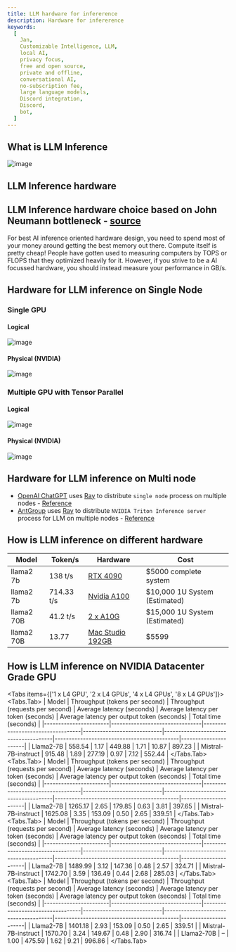 ```yaml
---
title: LLM hardware for infererence
description: Hardware for infererence
keywords:
  [
    Jan,
    Customizable Intelligence, LLM,
    local AI,
    privacy focus,
    free and open source,
    private and offline,
    conversational AI,
    no-subscription fee,
    large language models,
    Discord integration,
    Discord,
    bot,
  ]
---
```



## What is LLM Inference

![image](../_assets/overview-inference-1.png)

## LLM Inference hardware

## LLM Inference hardware choice based on John Neumann bottleneck - [source](https://chsasank.com/llm-system-design.html)
For best AI inference oriented hardware design, you need to spend most of your money around getting the best memory out there. Compute itself is pretty cheap! People have gotten used to measuring computers by TOPS or FLOPS that they optimized heavily for it. However, if you strive to be a AI focussed hardware, you should instead measure your performance in GB/s.

## Hardware for LLM inference on Single Node
### Single GPU
#### Logical
![image](../_assets/overview-inference-1.drawio.svg)
#### Physical (NVIDIA)
![image](../_assets/overview-inference-2.drawio.svg)

### Multiple GPU with Tensor Parallel
#### Logical
![image](../_assets/overview-inference-3.drawio.svg)
#### Physical (NVIDIA)
![image](../_assets/overview-inference-4.drawio.svg)


## Hardware for LLM inference on Multi node
- [OpenAI ChatGPT](https://chatgpt.com/?oai-dm=1) uses [Ray](https://www.ray.io/) to distribute `single node` process on multiple nodes - [Reference](https://thenewstack.io/openai-chats-about-scaling-llms-at-anyscales-ray-summit/)
- [AntGroup](https://www.antgroup.com/en) uses [Ray](https://www.ray.io/) to distribute `NVIDIA Triton Inference server` process for LLM on multiple nodes - [Reference](https://www.youtube.com/watch?v=_yu0Rtuetuc)


## How is LLM inference on different hardware
| Model | Token/s | Hardware | Cost 
|-------|---------|----------|------
| llama2 7b  | 138 t/s | [RTX 4090](https://www.hardware-corner.net/guides/computer-to-run-llama-ai-model/) | $5000 complete system
| llama2 7b | 714.33 t/s | [Nvidia A100](https://github.com/vllm-project/vllm/discussions/275) | $10,000 1U System (Estimated)
| llama2 70B | 41.2 t/s | [2 x A10G](https://octoml.ai/blog/making-the-llama-2-herd-work-for-you-on-octoai/) | $15,000 1U System (Estimated)
| llama2 70B | 13.77 | [Mac Studio 192GB](https://blog.gopenai.com/how-to-deploy-llama-2-as-api-on-mac-studio-m2-ultra-and-enable-remote-api-access-7c4e6423b2dd) | $5599


## How is LLM inference on NVIDIA Datacenter Grade GPU
<Tabs items={['1 x L4 GPU', '2 x L4 GPUs', '4 x L4 GPUs', '8 x L4 GPUs']}>
  <Tabs.Tab>
  | Model                 | Throughput (tokens per second) | Throughput (requests per second) | Average latency (seconds) | Average latency per token (seconds) | Average latency per output token (seconds) | Total time (seconds) |
  |-----------------------|--------------------------------|----------------------------------|----------------------------|--------------------------------------|--------------------------------------------|----------------------|
  | Llama2-7B             | 558.54                         | 1.17                             | 449.88                     | 1.71                                 | 10.87                                      | 897.23               |
  | Mistral-7B-instruct   | 915.48                         | 1.89                             | 277.19                     | 0.97                                 | 7.12                                       | 552.44               |
  </Tabs.Tab>
  <Tabs.Tab>
  | Model                 | Throughput (tokens per second) | Throughput (requests per second) | Average latency (seconds) | Average latency per token (seconds) | Average latency per output token (seconds) | Total time (seconds) |
  |-----------------------|--------------------------------|----------------------------------|----------------------------|--------------------------------------|--------------------------------------------|----------------------|
  | Llama2-7B             | 1265.17 |	2.65 |	179.85	| 0.63 |	3.81 |	397.65               |
  | Mistral-7B-instruct   | 1625.08	| 3.35 |	153.09 |	0.50 |	2.65 |	339.51               |
  </Tabs.Tab>
  <Tabs.Tab>
  | Model                 | Throughput (tokens per second) | Throughput (requests per second) | Average latency (seconds) | Average latency per token (seconds) | Average latency per output token (seconds) | Total time (seconds) |
  |-----------------------|--------------------------------|----------------------------------|----------------------------|--------------------------------------|--------------------------------------------|----------------------|
  | Llama2-7B             | 1489.99 |	3.12 |	147.36 |	0.48 |	2.57 |	324.71               |
  | Mistral-7B-instruct   | 1742.70 |	3.59 |	136.49 |	0.44 |	2.68 |	285.03               |
  </Tabs.Tab>
  <Tabs.Tab>
  | Model                 | Throughput (tokens per second) | Throughput (requests per second) | Average latency (seconds) | Average latency per token (seconds) | Average latency per output token (seconds) | Total time (seconds) |
  |-----------------------|--------------------------------|----------------------------------|----------------------------|--------------------------------------|--------------------------------------------|----------------------|
  | Llama2-7B             | 1401.18 |	2.93 |	153.09 |	0.50 |	2.65 |	339.51               |
  | Mistral-7B-instruct   | 1570.70 |	3.24 |	149.67 |	0.48 |	2.90 |	316.74               |
  | Llama2-70B |	– |	1.00 |	475.59 |	1.62 |	9.21 |	996.86 |
  </Tabs.Tab>
</Tabs>